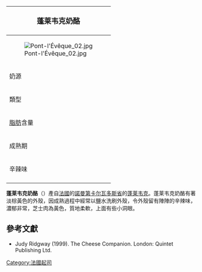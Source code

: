{{expand|time=2017-12-06T21:29:54+00:00}}
{{noteTA
|G1=Food
}}
{| class="infobox bordered" style="align: right; width: 20em; font-size: 90%; text-align: left; float: right;" cellpadding="3"
|-
! colspan=2 bgcolor="#FFCCAA" style="font-size: 120%; text-align: center;" |'''蓬莱韦克奶酪'''
|-----
|colspan=2|[[File:Pont-l'Évêque_02.jpg|center]]
|-----
| 奶源|| [[牛奶|牛奶]]
|-----
| 類型 ||軟質
|-----
| [[脂肪|脂肪]]含量 || 45%-50%
|-----
| 成熟期 || 6-8個星期
|-----
| 辛辣味 ||辛辣
|-
|}

'''蓬莱韦克奶酪'''（{{lang-fr|Pont-l'Évêque}}）產自[[法國|法國]]的[[諾曼第|諾曼第]][[卡尔瓦多斯省|卡尔瓦多斯省]]的[[蓬莱韦克|蓬莱韦克]]。蓬莱韦克奶酪有著淡棕黃色的外殼，因成熟過程中經常以鹽水洗刷外殼，令外殼留有陣陣的辛辣味，濃郁非常，芝士肉為黃色，質地柔軟，上面有些小洞眼。

== 參考文獻 ==
* Judy Ridgway (1999). The Cheese Companion. London: Quintet Publishing Ltd.

[[Category:法國起司|Category:法國起司]]